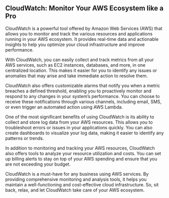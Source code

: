 
## CloudWatch: Monitor Your AWS Ecosystem like a Pro

CloudWatch is a powerful tool offered by Amazon Web Services (AWS) that allows you to monitor and track the various resources and applications running in your AWS ecosystem. It provides real-time data and actionable insights to help you optimize your cloud infrastructure and improve performance.

With CloudWatch, you can easily collect and track metrics from all your AWS services, such as EC2 instances, databases, and more, in one centralized location. This makes it easier for you to identify any issues or anomalies that may arise and take immediate action to resolve them.

CloudWatch also offers customizable alarms that notify you when a metric breaches a defined threshold, enabling you to proactively monitor and respond to any changes in your system’s performance. You can choose to receive these notifications through various channels, including email, SMS, or even trigger an automated action using AWS Lambda.

One of the most significant benefits of using CloudWatch is its ability to collect and store log data from your AWS resources. This allows you to troubleshoot errors or issues in your applications quickly. You can also create dashboards to visualize your log data, making it easier to identify any patterns or trends.

In addition to monitoring and tracking your AWS resources, CloudWatch also offers tools to analyze your resource utilization and costs. You can set up billing alerts to stay on top of your AWS spending and ensure that you are not exceeding your budget.

CloudWatch is a must-have for any business using AWS services. By providing comprehensive monitoring and analysis tools, it helps you maintain a well-functioning and cost-effective cloud infrastructure. So, sit back, relax, and let CloudWatch take care of your AWS ecosystem.